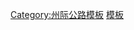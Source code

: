 {{Navbox
|state=autocollapse
|image=[[Image:I-65.svg|40px]]
|name=65号州际公路及其辅助线
|title=[[65號州際公路|<font color=white>65号州际公路</font>]]<font color=white>及其</font>[[美國州際公路輔助線列表|<font color=white>辅助线</font>]]
|titlestyle= background:#006A4D; color:white;
|listclass=hlist
|list1=
*'''[[65号州际公路亚拉巴马州段|亚拉巴马州段]]'''
**[[165號州際公路|165]]
**[[565號州際公路|565]]
*'''[[65号州际公路田纳西州段|田纳西州段]]'''
*'''[[65号州际公路肯塔基州段|肯塔基州段]]'''
**[[265號州際公路|265]]<sup>1</sup>
*'''[[65号州工路印第安纳州段|印第安纳州段]]'''
**[[265號州際公路|265]]
**[[465號州際公路|465]]
**[[865號州際公路|865]]
*'''[[65号州际公路伊利诺伊州段|伊利诺伊州段]]'''
|list2=<sup>1</sup>已取消}}
<noinclude>
[[Category:州际公路模板]]
[[Category:65號州際公路|模板]]
</noinclude>